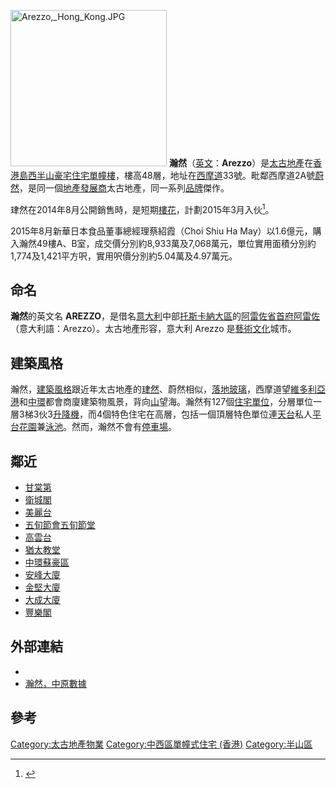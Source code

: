{{coord|22.28235|114.15005|display=title}}
[[File:Arezzo,_Hong_Kong.JPG|250px]]
'''瀚然'''（[[英文|英文]]：'''Arezzo'''）是[[太古地產|太古地產]]在[[香港島|香港島]][[西半山|西半山]][[豪宅|豪宅]][[住宅|住宅]][[單幢樓|單幢樓]]，樓高48層，地址在[[西摩道|西摩道]]33號。毗鄰西摩道2A號[[蔚然|蔚然]]，是同一個[[地產發展商|地產發展商]]太古地產，同一系列[[品牌|品牌]]傑作。

珒然在2014年8月公開銷售時，是短期[[樓花|樓花]]，計劃2015年3月入伙<ref>{{cite news |title=瀚然低市價推　呎售2.7萬 |url=http://hk.apple.nextmedia.com/financeestate/art/20140917/18868451 |language=中文 |publisher=蘋果日報 |date=2014年9月17日 |accessdate=2014年9月18日 |archive-date=2014年9月20日 |archive-url=https://web.archive.org/web/20140920084425/http://hk.apple.nextmedia.com/financeestate/art/20140917/18868451 |dead-url=no }}</ref>。

2015年8月新華日本食品董事總經理蔡紹霞（Choi Shiu Ha May）以1.6億元，購入瀚然49樓A、B室，成交價分別約8,933萬及7,068萬元，單位實用面積分別約1,774及1,421平方呎，實用呎價分別約5.04萬及4.97萬元。

== 命名 ==
'''瀚然'''的英文名 '''AREZZO'''，是借名[[意大利|意大利]]中部[[托斯卡納大區|托斯卡納大區]]的[[阿雷佐省|阿雷佐省]][[首府|首府]][[阿雷佐|阿雷佐]]（意大利語：Arezzo）。太古地產形容，意大利 Arezzo 是[[藝術|藝術]][[文化|文化]]城市。

== 建築風格 ==
瀚然，[[建築風格|建築風格]]跟近年太古地產的[[珒然|珒然]]、蔚然相似，[[幕牆|落地玻璃]]，西摩道望[[維多利亞港|維多利亞港]]和[[中環|中環]]都會商廈建築物風景，背向[[太平山_(香港)|山]]望海。瀚然有127個[[住宅單位|住宅單位]]，分層單位一層3梯3伙3[[升降機|升降機]]，而4個特色住宅在高層，包括一個頂層特色單位連[[天台_(建筑物)|天台]]私人[[空中花園|平台花園]]兼[[泳池|泳池]]。然而，瀚然不會有[[停車場|停車場]]。

== 鄰近 ==
*[[甘棠第|甘棠第]]
*[[衛城閣|衛城閣]]
*[[美麗台|美麗台]]
*[[五旬節會|五旬節會]][[五旬節堂|五旬節堂]]
*[[高雲台|高雲台]]
*[[猶太教堂|猶太教堂]]
*[[中環蘇豪區|中環蘇豪區]]
*[[安峰大廈|安峰大廈]]
*[[金堅大廈|金堅大廈]]
*[[大成大廈|大成大廈]]
*[[豐樂閣|豐樂閣]]

==外部連結==
* {{Official website|http://www.arezzohk.com/en/index.html}}
*[http://hk.centadata.com/tfs_centadata/Pih2Sln/TransactionHistory.aspx?code=SKPPWGPEPE&type=1&info=basicinfo 瀚然，中原數據]

==參考==
{{reflist}}

{{太古集團}}

[[Category:太古地產物業|Category:太古地產物業]]
[[Category:中西區單幢式住宅_(香港)|Category:中西區單幢式住宅 (香港)]]
[[Category:半山區|Category:半山區]]